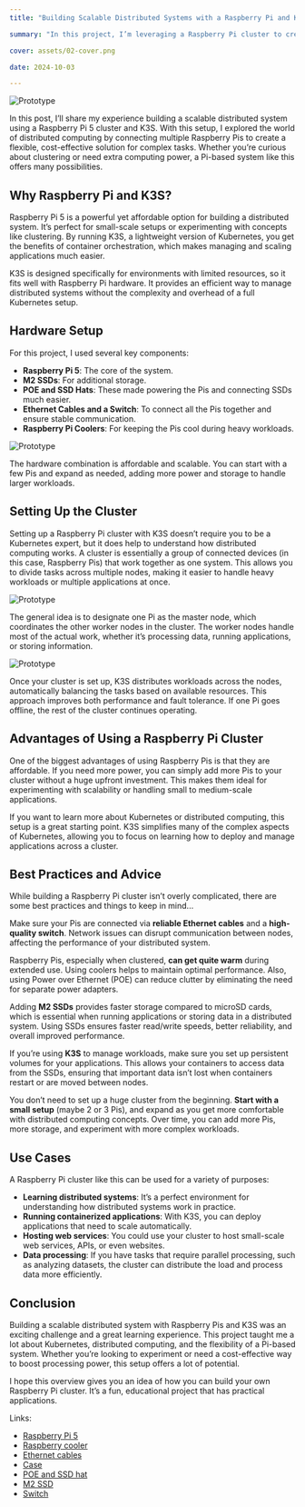 ```yaml
---
title: "Building Scalable Distributed Systems with a Raspberry Pi and K3S"

summary: "In this project, I’m leveraging a Raspberry Pi cluster to create scalable distributed systems. By connecting multiple Raspberry Pis, I aim to enhance processing capabilities and explore the principles of distributed computing, making complex tasks more efficient and manageable."

cover: assets/02-cover.png

date: 2024-10-03

---
```


![Prototype](./assets/cover.jpg)

In this post, I’ll share my experience building a scalable distributed system using a Raspberry Pi 5 cluster and K3S. With this setup, I explored the world of distributed computing by connecting multiple Raspberry Pis to create a flexible, cost-effective solution for complex tasks. Whether you’re curious about clustering or need extra computing power, a Pi-based system like this offers many possibilities.

## Why Raspberry Pi and K3S?

Raspberry Pi 5 is a powerful yet affordable option for building a distributed system. It’s perfect for small-scale setups or experimenting with concepts like clustering. By running K3S, a lightweight version of Kubernetes, you get the benefits of container orchestration, which makes managing and scaling applications much easier.

K3S is designed specifically for environments with limited resources, so it fits well with Raspberry Pi hardware. It provides an efficient way to manage distributed systems without the complexity and overhead of a full Kubernetes setup.

## Hardware Setup

For this project, I used several key components:

-	**Raspberry Pi 5**: The core of the system.
-	**M2 SSDs**: For additional storage.
-	**POE and SSD Hats**: These made powering the Pis and connecting SSDs much easier.
-	**Ethernet Cables and a Switch**: To connect all the Pis together and ensure stable communication.
-	**Raspberry Pi Coolers**: For keeping the Pis cool during heavy workloads.

![Prototype](./assets/single.jpeg)

The hardware combination is affordable and scalable. You can start with a few Pis and expand as needed, adding more power and storage to handle larger workloads.

## Setting Up the Cluster

Setting up a Raspberry Pi cluster with K3S doesn’t require you to be a Kubernetes expert, but it does help to understand how distributed computing works. A cluster is essentially a group of connected devices (in this case, Raspberry Pis) that work together as one system. This allows you to divide tasks across multiple nodes, making it easier to handle heavy workloads or multiple applications at once.

![Prototype](./assets/cluster.jpeg)

The general idea is to designate one Pi as the master node, which coordinates the other worker nodes in the cluster. The worker nodes handle most of the actual work, whether it’s processing data, running applications, or storing information.

![Prototype](./assets/kube.jpg)

Once your cluster is set up, K3S distributes workloads across the nodes, automatically balancing the tasks based on available resources. This approach improves both performance and fault tolerance. If one Pi goes offline, the rest of the cluster continues operating.

## Advantages of Using a Raspberry Pi Cluster

One of the biggest advantages of using Raspberry Pis is that they are affordable. If you need more power, you can simply add more Pis to your cluster without a huge upfront investment. This makes them ideal for experimenting with scalability or handling small to medium-scale applications.

If you want to learn more about Kubernetes or distributed computing, this setup is a great starting point. K3S simplifies many of the complex aspects of Kubernetes, allowing you to focus on learning how to deploy and manage applications across a cluster.

## Best Practices and Advice

While building a Raspberry Pi cluster isn’t overly complicated, there are some best practices and things to keep in mind...

Make sure your Pis are connected via **reliable Ethernet cables** and a **high-quality switch**. Network issues can disrupt communication between nodes, affecting the performance of your distributed system.

Raspberry Pis, especially when clustered, **can get quite warm** during extended use. Using coolers helps to maintain optimal performance. Also, using Power over Ethernet (POE) can reduce clutter by eliminating the need for separate power adapters.

Adding **M2 SSDs** provides faster storage compared to microSD cards, which is essential when running applications or storing data in a distributed system. Using SSDs ensures faster read/write speeds, better reliability, and overall improved performance.

If you’re using **K3S** to manage workloads, make sure you set up persistent volumes for your applications. This allows your containers to access data from the SSDs, ensuring that important data isn’t lost when containers restart or are moved between nodes.

You don’t need to set up a huge cluster from the beginning. **Start with a small setup** (maybe 2 or 3 Pis), and expand as you get more comfortable with distributed computing concepts. Over time, you can add more Pis, more storage, and experiment with more complex workloads.

## Use Cases

A Raspberry Pi cluster like this can be used for a variety of purposes:

-	**Learning distributed systems**: It’s a perfect environment for understanding how distributed systems work in practice.
-	**Running containerized applications**: With K3S, you can deploy applications that need to scale automatically.
-	**Hosting web services**: You could use your cluster to host small-scale web services, APIs, or even websites.
-	**Data processing**: If you have tasks that require parallel processing, such as analyzing datasets, the cluster can distribute the load and process data more efficiently.

## Conclusion

Building a scalable distributed system with Raspberry Pis and K3S was an exciting challenge and a great learning experience. This project taught me a lot about Kubernetes, distributed computing, and the flexibility of a Pi-based system. Whether you’re looking to experiment or need a cost-effective way to boost processing power, this setup offers a lot of potential.

I hope this overview gives you an idea of how you can build your own Raspberry Pi cluster. It’s a fun, educational project that has practical applications. 





Links: 

- [Raspberry Pi 5](https://www.amazon.com/dp/B0CPWH8FL9?ref=ppx_yo2ov_dt_b_fed_asin_title&th=1)
- [Raspberry cooler](https://www.amazon.com/dp/B0D1JYTXSS?ref=ppx_yo2ov_dt_b_fed_asin_title)
- [Ethernet cables](https://www.amazon.com/dp/B07958H2ZB?ref=ppx_yo2ov_dt_b_fed_asin_title&th=1)
- [Case](https://www.amazon.com/dp/B09S11Q684?ref=ppx_yo2ov_dt_b_fed_asin_title)
- [POE and SSD hat](https://www.amazon.com/dp/B0D8JC3MXQ?ref=ppx_yo2ov_dt_b_fed_asin_title)
- [M2 SSD](https://www.amazon.com/dp/B0BBWH7DBT?ref=ppx_yo2ov_dt_b_fed_asin_title&th=1)
- [Switch](https://www.amazon.com/dp/B076HZFY3F?ref=ppx_yo2ov_dt_b_fed_asin_title)